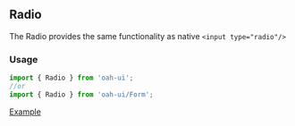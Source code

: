 ## Radio

The Radio provides the same functionality as native `<input type="radio"/>`

### Usage

```js
import { Radio } from 'oah-ui';
//or
import { Radio } from 'oah-ui/Form';
```

[Example](demo://Example.js)
